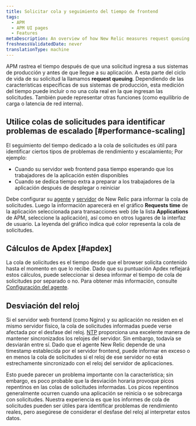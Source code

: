 ```yaml
---
title: Solicitar cola y seguimiento del tiempo de frontend
tags:
  - APM
  - APM UI pages
  - Features
metaDescription: An overview of how New Relic measures request queuing and time spent in frontend web servers and load balancers.
freshnessValidatedDate: never
translationType: machine
---
```


APM rastrea el tiempo después de que una solicitud ingresa a sus sistemas de producción y antes de que llegue a su aplicación. A esta parte del ciclo de vida de su solicitud la llamamos <DoNotTranslate>**request queuing**</DoNotTranslate>. Dependiendo de las características específicas de sus sistemas de producción, esta medición del tiempo puede incluir o no una cola real en la que ingresan las solicitudes. También puede representar otras funciones (como equilibrio de carga o latencia de red interna).

## Utilice colas de solicitudes para identificar problemas de escalado [#performance-scaling]

El seguimiento del tiempo dedicado a la cola de solicitudes es útil para identificar ciertos tipos de problemas de rendimiento y escalamiento; Por ejemplo:

* Cuando su servidor web frontend pasa tiempo esperando que los trabajadores de la aplicación estén disponibles
* Cuando se dedica tiempo extra a preparar a los trabajadores de la aplicación después de desplegar o reiniciar

Debe configurar su [agente](/docs/features/configuring-request-queue-reporting) y [servidor](/docs/features/request-queue-server-configuration-examples) de New Relic para informar la cola de solicitudes. Luego la información aparecerá en el gráfico <DoNotTranslate>**Requests time**</DoNotTranslate> de la aplicación seleccionada para transacciones web (de la lista <DoNotTranslate>**Applications**</DoNotTranslate> de APM, seleccione la aplicación), así como en otros lugares de la interfaz de usuario. La leyenda del gráfico indica qué color representa la cola de solicitudes.

## Cálculos de Apdex [#apdex]

La cola de solicitudes es el tiempo desde que el browser solicita contenido hasta el momento en que lo recibe. Dado que su puntuación Apdex reflejará estos cálculos, puede seleccionar si desea informar el tiempo de cola de solicitudes por separado o no. Para obtener más información, consulte [Configuración del agente](/docs/features/configuring-request-queue-reporting).

## Desviación del reloj

Si el servidor web frontend (como Nginx) y su aplicación no residen en el mismo servidor físico, la cola de solicitudes informadas puede verse afectada por el desfase del reloj. [NTP](http://www.ntp.org/ "El enlace se abre en una ventana nueva.") proporciona una excelente manera de mantener sincronizados los relojes del servidor. Sin embargo, todavía se desviarán entre sí. Dado que el agente New Relic depende de una timestamp establecida por el servidor frontend, puede informar en exceso o en menos la cola de solicitudes si el reloj de ese servidor no está estrechamente sincronizado con el reloj del servidor de aplicaciones.

Esto puede parecer un problema importante con la característica; sin embargo, es poco probable que la desviación horaria provoque picos repentinos en las colas de solicitudes informadas. Los picos repentinos generalmente ocurren cuando una aplicación se reinicia o se sobrecarga con solicitudes. Nuestra experiencia es que los informes de cola de solicitudes pueden ser útiles para identificar problemas de rendimiento reales, pero asegúrese de considerar el desfase del reloj al interpretar estos datos.